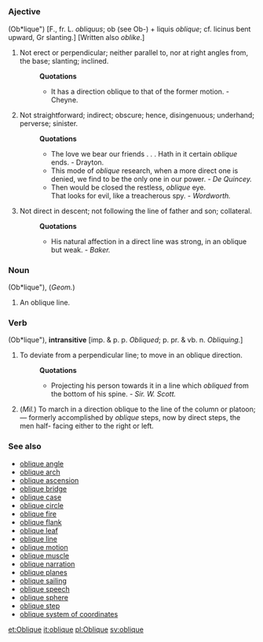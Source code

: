 =={{en}}==
===Ajective===
(Ob*lique") [F., fr. L. ''obliquus''; ob (see Ob-) + liquis ''oblique''; cf. licinus bent upward, Gr slanting.] [Written also ''oblike''.]
#Not erect or perpendicular; neither parallel to, nor at right angles from, the base; slanting; inclined.
#:'''Quotations'''
#:*It has a direction oblique to that of the former motion. - Cheyne.
#Not straightforward; indirect; obscure; hence, disingenuous; underhand; perverse; sinister.
#:'''Quotations'''
#:*The love we bear our friends . . . Hath in it certain ''oblique'' ends. - Drayton.
#:*This mode of ''oblique'' research, when a more direct one is denied, we find to be the only one in our power. - ''De Quincey.''
#:*Then would be closed the restless, ''oblique'' eye. <br /> That looks for evil, like a treacherous spy. - ''Wordworth.''
#Not direct in descent; not following the line of father and son; collateral.
#:'''Quotations'''
#:*His natural affection in a direct line was strong, in an oblique but weak. - ''Baker.''


===Noun===
(Ob*lique"), (''Geom.'') 
#An oblique line.

===Verb===
(Ob*lique"), '''intransitive''' [imp. & p. p. ''Obliqued''; p. pr. & vb. n. ''Obliquing.'']
#To deviate from a perpendicular line; to move in an oblique direction.
#:'''Quotations'''
#:*Projecting his person towards it in a line which ''obliqued'' from the bottom of his spine. - ''Sir. W. Scott.''
#(''Mil.'') To march in a direction oblique to the line of the column or platoon; — formerly accomplished by ''oblique'' steps, now by direct steps, the men half- facing either to the right or left.


===See also===
*[[oblique angle]]
*[[oblique arch]] 
*[[oblique ascension]]
*[[oblique bridge]]
*[[oblique case]] 
*[[oblique circle]]
*[[oblique fire]]  
*[[oblique flank]] 
*[[oblique leaf]]
*[[oblique line]]  
*[[oblique motion]]
*[[oblique muscle]]
*[[oblique narration]]
*[[oblique planes]]
*[[oblique sailing]] 
*[[oblique speech]] 
*[[oblique sphere]]
*[[oblique step]] 
*[[oblique system of coordinates]]

[[et:Oblique]]
[[it:oblique]]
[[pl:Oblique]]
[[sv:oblique]]